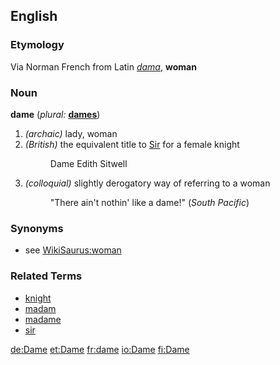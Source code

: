 ==English==

===Etymology===
Via Norman French from Latin ''[[dama]]'', '''woman'''

===Noun===
'''dame'''  (''plural:'' '''[[dames]]''')
# ''(archaic)'' lady, woman
# ''(British)'' the equivalent title to [[Sir]] for a female knight
#:  Dame Edith Sitwell
# ''(colloquial)'' slightly derogatory way of referring to a woman
#: "There ain't nothin' like a dame!" (''South Pacific'')

===Synonyms===
* see [[WikiSaurus:woman]]

===Related Terms===
*[[knight]]
*[[madam]]
*[[madame]]
*[[sir]]

[[de:Dame]]
[[et:Dame]]
[[fr:dame]]
[[io:Dame]]
[[fi:Dame]]